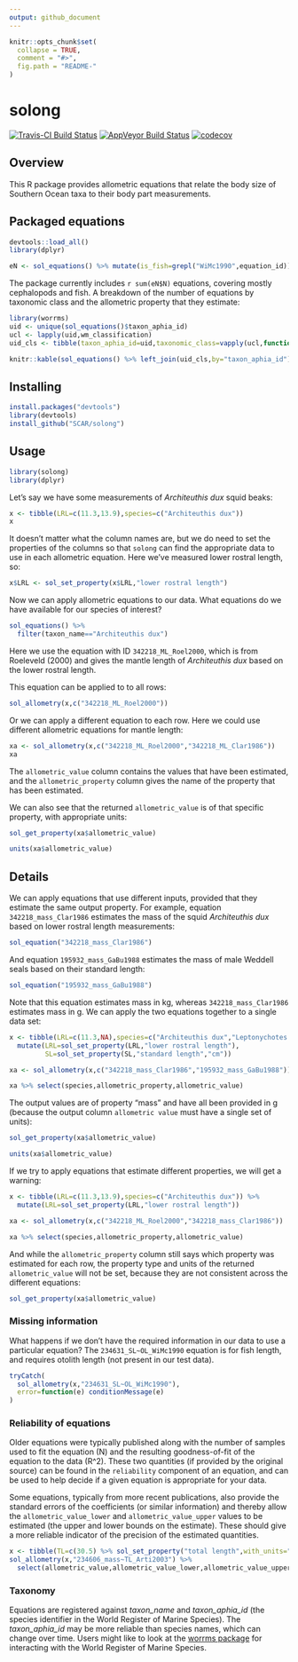 ```yaml
---
output: github_document
---
```


<!-- README.md is generated from README.Rmd. Please edit that file -->

```r
knitr::opts_chunk$set(
  collapse = TRUE,
  comment = "#>",
  fig.path = "README-"
)
```

# solong

[![Travis-CI Build Status](https://travis-ci.org/SCAR/solong.svg?branch=master)](https://travis-ci.org/SCAR/solong)
[![AppVeyor Build Status](https://ci.appveyor.com/api/projects/status/github/SCAR/solong?branch=master&svg=true)](https://ci.appveyor.com/project/SCAR/solong)
[![codecov](https://codecov.io/gh/SCAR/solong/branch/master/graph/badge.svg)](https://codecov.io/gh/SCAR/solong)

Overview
--------

This R package provides allometric equations that relate the body size of Southern Ocean taxa to their body part measurements.

## Packaged equations

```r
devtools::load_all()
library(dplyr)

eN <- sol_equations() %>% mutate(is_fish=grepl("WiMc1990",equation_id)) %>% group_by(is_fish,return_property) %>% summarize(N=n())
```
The package currently includes `r sum(eN$N)` equations, covering mostly cephalopods and fish. A breakdown of the number of equations by taxonomic class and the allometric property that they estimate:

```r
library(worrms)
uid <- unique(sol_equations()$taxon_aphia_id)
ucl <- lapply(uid,wm_classification)
uid_cls <- tibble(taxon_aphia_id=uid,taxonomic_class=vapply(ucl,function(z)z$scientificname[z$rank=="Class"],FUN.VALUE=""))
```
```r
knitr::kable(sol_equations() %>% left_join(uid_cls,by="taxon_aphia_id") %>% xtabs(~taxonomic_class+return_property,data=.))
```


Installing
----------

```r
install.packages("devtools")
library(devtools)
install_github("SCAR/solong")
```

Usage
-----

```r
library(solong)
library(dplyr)
```


Let's say we have some measurements of *Architeuthis dux* squid beaks:

```r
x <- tibble(LRL=c(11.3,13.9),species=c("Architeuthis dux"))
x
```

It doesn't matter what the column names are, but we do need to set the properties of the columns so that `solong` can find the appropriate data to use in each allometric equation. Here we've measured lower rostral length, so:

```r
x$LRL <- sol_set_property(x$LRL,"lower rostral length")
```

Now we can apply allometric equations to our data. What equations do we have available for our species of interest?

```r
sol_equations() %>%
  filter(taxon_name=="Architeuthis dux")
```

Here we use the equation with ID `342218_ML_Roel2000`, which is from Roeleveld (2000) and gives the mantle length of *Architeuthis dux* based on the lower rostral length.

This equation can be applied to to all rows:
```r
sol_allometry(x,c("342218_ML_Roel2000"))
```

Or we can apply a different equation to each row. Here we could use different allometric equations for mantle length:
```r
xa <- sol_allometry(x,c("342218_ML_Roel2000","342218_ML_Clar1986"))
xa
```

The `allometric_value` column contains the values that have been estimated, and the `allometric_property` column gives the name of the property that has been estimated.

We can also see that the returned `allometric_value` is of that specific property, with appropriate units:
```r
sol_get_property(xa$allometric_value)

units(xa$allometric_value)
```

## Details

We can apply equations that use different inputs, provided that they estimate the same output property. For example, equation `342218_mass_Clar1986` estimates the mass of the squid *Architeuthis dux* based on lower rostral length measurements:

```r
sol_equation("342218_mass_Clar1986")
```

And equation `195932_mass_GaBu1988` estimates the mass of male Weddell seals based on their standard length:

```r
sol_equation("195932_mass_GaBu1988")
```
Note that this equation estimates mass in kg, whereas `342218_mass_Clar1986` estimates mass in g. We can apply the two equations together to a single data set:

```r
x <- tibble(LRL=c(11.3,NA),species=c("Architeuthis dux","Leptonychotes weddellii"),SL=c(NA,175)) %>%
  mutate(LRL=sol_set_property(LRL,"lower rostral length"),
         SL=sol_set_property(SL,"standard length","cm"))

xa <- sol_allometry(x,c("342218_mass_Clar1986","195932_mass_GaBu1988"))

xa %>% select(species,allometric_property,allometric_value)
```

The output values are of property "mass" and have all been provided in g (because the output column `allometric value` must have a single set of units):

```r
sol_get_property(xa$allometric_value)

units(xa$allometric_value)
```


If we try to apply equations that estimate different properties, we will get a warning:
```r
x <- tibble(LRL=c(11.3,13.9),species=c("Architeuthis dux")) %>%
  mutate(LRL=sol_set_property(LRL,"lower rostral length"))

xa <- sol_allometry(x,c("342218_ML_Roel2000","342218_mass_Clar1986"))

xa %>% select(species,allometric_property,allometric_value)
```

And while the `allometric_property` column still says which property was estimated for each row, the property type and units of the returned `allometric_value` will not be set, because they are not consistent across the different equations:
```r
sol_get_property(xa$allometric_value)
```

### Missing information

What happens if we don't have the required information in our data to use a particular equation? The `234631_SL~OL_WiMc1990` equation is for fish length, and requires otolith length (not present in our test data).

```r
tryCatch(
  sol_allometry(x,"234631_SL~OL_WiMc1990"),
  error=function(e) conditionMessage(e)
)
```

### Reliability of equations

Older equations were typically published along with the number of samples used to fit the equation (N) and the resulting goodness-of-fit of the equation to the data (R^2). These two quantities (if provided by the original source) can be found in the `reliability` component of an equation, and can be used to help decide if a given equation is appropriate for your data.

Some equations, typically from more recent publications, also provide the standard errors of the coefficients (or similar information) and thereby allow the `allometric_value_lower` and `allometric_value_upper` values to be estimated (the upper and lower bounds on the estimate). These should give a more reliable indicator of the precision of the estimated quantities.

```r
x <- tibble(TL=c(30.5) %>% sol_set_property("total length",with_units="cm"))
sol_allometry(x,"234606_mass~TL_Arti2003") %>%
  select(allometric_value,allometric_value_lower,allometric_value_upper)
```

### Taxonomy

Equations are registered against *taxon_name* and *taxon_aphia_id* (the species identifier in the World Register of Marine Species). The *taxon_aphia_id* may be more reliable than species names, which can change over time. Users might like to look at the [worrms package](https://cran.r-project.org/package=worrms) for interacting with the World Register of Marine Species.


